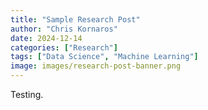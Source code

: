 ```yaml
---
title: "Sample Research Post"
author: "Chris Kornaros"
date: 2024-12-14
categories: ["Research"]
tags: ["Data Science", "Machine Learning"]
image: images/research-post-banner.png
---
```


Testing.